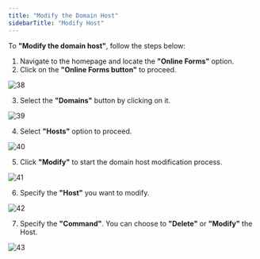 ```yaml
---
title: "Modify the Domain Host"
sidebarTitle: "Modify Host"
---
```


To **"Modify the domain host"**, follow the steps below:

1. Navigate to the homepage and locate the **"Online Forms"** option.
2. Click on the **"Online Forms button"** to proceed.

![38](/images/domainimages/38.png)

3. Select the **"Domains"** button by clicking on it.

![39](/images/domainimages/39.png)

4. Select **"Hosts"** option to proceed.

![40](/images/domainimages/40.png)

5. Click **"Modify"** to start the domain host modification process.

![41](/images/domainimages/41.png)

6. Specify the **"Host"** you want to modify.

![42](/images/domainimages/42.png)

7. Specify the **"Command"**. You can choose to **"Delete"** or **"Modify"** the Host.

![43](/images/domainimages/43.png)